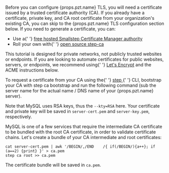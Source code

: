 <p>
  Before you can configure {props.pzt.name} TLS, you will need a certificate
  issued by a trusted certificate authority (CA). If you already have a
  certificate, private key, and CA root certificate from your organization's
  existing CA, you can skip to the {props.pzt.name} TLS configuration section
  below. If you need to generate a certificate, you can:
</p>

<ul>
  <li>
    Use a{' '}
    <a href="/signup?product=cm">
      free hosted Smallstep Certificate Manager authority
    </a>
  </li>
  <li>
    Roll your own with{' '}
    <a href="/docs/step-ca">
      open source <inlineCode>step-ca</inlineCode>
    </a>
  </li>
</ul>

<Alert severity="warning">
  This tutorial is designed for private networks, not publicly trusted websites
  or endpoints. If you are looking to automate certificates for public websites,
  servers, or endpoints, we recommend using{' '}
  <a href="https://letsencrypt.org/">Let's Encrypt</a> and the ACME instructions
  below.
</Alert>

<p>
  To request a certificate from your CA using the{' '}
  <a href="https://smallstep.com/docs/step-cli">
    <inlineCode>step</inlineCode>
  </a>{' '}
  CLI, bootstrap your CA with <inlineCode>step ca bootstrap</inlineCode> and run
  the following command (sub the server name for the actual name / DNS name of
  your {props.pzt.name} server).

</p>

<MDXBlock path="snippets/certificate" />

Note that MySQL uses RSA keys, thus the `--kty=RSA` here.
Your certificate and private key will be saved in `server-cert.pem` and `server-key.pem`, respectively.

MySQL is one of a few services that require the intermediate CA certificate to be bundled with the root CA certificate, in order to validate certificate chains. Let's create a bundle of your CA intermediate and root certificates:

```shell
cat server-cert.pem | awk '/BEGIN/,/END    /{ if(/BEGIN/){a++}; if (a==2) {print} }' > ca.pem
step ca root >> ca.pem
```

The certificate bundle will be saved in `ca.pem`.
